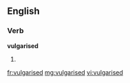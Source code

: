 ==English==

===Verb===
'''vulgarised'''

# {{past of|vulgarise}}

[[fr:vulgarised]]
[[mg:vulgarised]]
[[vi:vulgarised]]